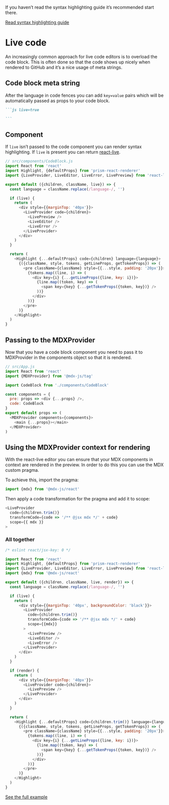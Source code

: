 If you haven’t read the syntax highlighting guide it’s recommended start there.

[Read syntax highlighting guide](/guides/syntax-highlighting)

# Live code

An increasingly common approach for live code editors is to overload the
code block. This is often done so that the code shows up nicely when rendered
to GitHub and it’s a nice usage of meta strings.

## Code block meta string

After the language in code fences you can add `key=value` pairs which will
be automatically passed as props to your code block.

````md
```js live=true

```
````

## Component

If `live` isn’t passed to the code component you can render syntax highlighting.
If `live` is present you can return [react-live][].

```js
// src/components/CodeBlock.js
import React from 'react'
import Highlight, {defaultProps} from 'prism-react-renderer'
import {LiveProvider, LiveEditor, LiveError, LivePreview} from 'react-live'

export default ({children, className, live}) => {
  const language = className.replace(/language-/, '')

  if (live) {
    return (
      <div style={{marginTop: '40px'}}>
        <LiveProvider code={children}>
          <LivePreview />
          <LiveEditor />
          <LiveError />
        </LiveProvider>
      </div>
    )
  }

  return (
    <Highlight {...defaultProps} code={children} language={language}>
      {({className, style, tokens, getLineProps, getTokenProps}) => (
        <pre className={className} style={{...style, padding: '20px'}}>
          {tokens.map((line, i) => (
            <div key={i} {...getLineProps({line, key: i})}>
              {line.map((token, key) => (
                <span key={key} {...getTokenProps({token, key})} />
              ))}
            </div>
          ))}
        </pre>
      )}
    </Highlight>
  )
}
```

## Passing to the MDXProvider

Now that you have a code block component you need to pass it to
MDXProvider in the components object so that it is rendered.

```js
// src/App.js
import React from 'react'
import {MDXProvider} from '@mdx-js/tag'

import CodeBlock from './components/CodeBlock'

const components = {
  pre: props => <div {...props} />,
  code: CodeBlock
}
export default props => (
  <MDXProvider components={components}>
    <main {...props}></main>
  </MDXProvider>
)
```

## Using the MDXProvider context for rendering

With the react-live editor you can ensure that your MDX components
in context are rendered in the preview. In order to do this you
can use the MDX custom pragma.

To achieve this, import the pragma:

```js
import {mdx} from '@mdx-js/react'
```

Then apply a code transformation for the pragma and add it
to scope:

```js
<LiveProvider
  code={children.trim()}
  transformCode={code => '/** @jsx mdx */' + code}
  scope={{ mdx }}
>
```

### All together

```js
/* eslint react/jsx-key: 0 */

import React from 'react'
import Highlight, {defaultProps} from 'prism-react-renderer'
import {LiveProvider, LiveEditor, LiveError, LivePreview} from 'react-live'
import {mdx} from '@mdx-js/react'

export default ({children, className, live, render}) => {
  const language = className.replace(/language-/, '')

  if (live) {
    return (
      <div style={{marginTop: '40px', backgroundColor: 'black'}}>
        <LiveProvider
          code={children.trim()}
          transformCode={code => '/** @jsx mdx */' + code}
          scope={{mdx}}
        >
          <LivePreview />
          <LiveEditor />
          <LiveError />
        </LiveProvider>
      </div>
    )
  }

  if (render) {
    return (
      <div style={{marginTop: '40px'}}>
        <LiveProvider code={children}>
          <LivePreview />
        </LiveProvider>
      </div>
    )
  }

  return (
    <Highlight {...defaultProps} code={children.trim()} language={language}>
      {({className, style, tokens, getLineProps, getTokenProps}) => (
        <pre className={className} style={{...style, padding: '20px'}}>
          {tokens.map((line, i) => (
            <div key={i} {...getLineProps({line, key: i})}>
              {line.map((token, key) => (
                <span key={key} {...getTokenProps({token, key})} />
              ))}
            </div>
          ))}
        </pre>
      )}
    </Highlight>
  )
}
```

[See the full example](https://github.com/mdx-js/mdx/tree/master/examples/syntax-highlighting)

[react-live]: https://github.com/FormidableLabs/react-live
